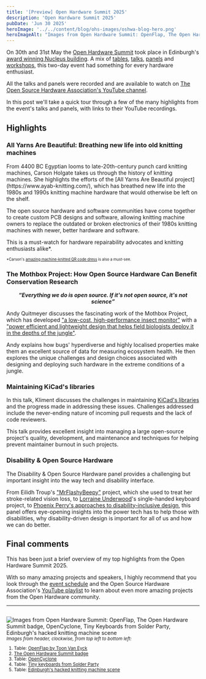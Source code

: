 ```yaml
---
title: '[Preview] Open Hardware Summit 2025'
description: 'Open Hardware Summit 2025'
pubDate: 'Jun 30 2025'
heroImage: '../../content/blog/ohs-images/oshwa-blog-hero.png'
heroImageAlt: "Images from Open Hardware Summit: OpenFlap, The Open Hardware Summit badge, OpenCyclone, Tiny Keyboards from Solder Party, Edinburgh's hacked knitting machine scene"
---
```


On 30th and 31st May the [Open Hardware Summit](https://2025.oshwa.org/) took place in Edinburgh's [award winning Nucleus building](https://www.ribaj.com/buildings/riba-awards-2025-rias-scotland-nucleus-building-university-of-edinburgh-sheppard-robson-education). A mix of [tables](https://2025.oshwa.org/tables/), [talks](https://2025.oshwa.org/talks/), [panels](https://2025.oshwa.org/panels/) and [workshops](https://2025.oshwa.org/workshops/), this two-day event had something for every hardware enthusiast.

All the talks and panels were recorded and are available to watch on [The Open Source Hardware Association's YouTube channel](https://www.youtube.com/@OpenSourceHardware/videos).

In this post we'll take a quick tour through a few of the many highlights from the event's talks and panels, with links to their YouTube recordings.

## Highlights

### All Yarns Are Beautiful: Breathing new life into old knitting machines
<YouTube id="QZnsSc_mTG0" title="All Yarns Are Beautiful: Breathing new life into old knitting machines" />
From 4400 BC Egyptian looms to late-20th-century punch card knitting machines, Carson Holgate takes us through the history of knitting machines. She highlights the efforts of the [All Yarns Are Beautiful project](https://www.ayab-knitting.com/), which has breathed new life into the 1980s and 1990s knitting machine hardware that would otherwise be left on the shelf.

The open source hardware and software communities have come together to create custom PCB designs and software, allowing knitting machine owners to replace the outdated or broken electronics of their 1980s knitting machines with newer, better hardware and software.

This is a must-watch for hardware repairability advocates and knitting enthusiasts alike*.

<sup><sup>*Carson's [amazing machine-knitted QR code dress](https://youtu.be/TdwTAnO4Qyg) is also a must-see.</sup></sup>

### The Mothbox Project: How Open Source Hardware Can Benefit Conservation Research
<YouTube id="MYUqxPdN3h8" />

<center><b><i><q>Everything we do is open source. If it's not open source, it's not science</q></i></b></center>

Andy Quitmeyer discusses the fascinating work of the Mothbox Project, which has developed ["a low-cost, high-performance insect monitor"](https://digital-naturalism-laboratories.github.io/Mothbox/) with a ["power efficient and lightweight design that helps field biologists deploy it in the depths of the jungle"](https://digital-naturalism-laboratories.github.io/Mothbox/).

Andy explains how bugs' hyperdiverse and highly localised properties make them an excellent source of data for measuring ecosystem health. He then explores the unique challenges and design choices associated with designing and deploying such hardware in the extreme conditions of a jungle.

### Maintaining KiCad's libraries
<YouTube id="UI5epXE5EIo" />

In this talk, Kliment discusses the challenges in maintaining [KiCad's libraries](https://kicad.github.io/) and the progress made in addressing these issues. Challenges addressed include the never-ending nature of incoming pull requests and the lack of code reviewers.

This talk provides excellent insight into managing a large open-source project's quality, development, and maintenance and techniques for helping prevent maintainer burnout in such projects.

### Disability & Open Source Hardware
<YouTube id="EaQgNXiYz8k" />

The Disability & Open Source Hardware panel provides a challenging but important insight into the way tech and disability interface.

From Eilidh Troup's ["MrFlashyBeepy"](https://github.com/Watty-Git/mrflashybeepy) project, which she used to treat her stroke-related vision loss, to [Lorraine Underwood](https://lorraine.mcunderwood.org/)'s single-handed keyboard project, to [Phoenix Perry's approaches to disability-inclusive design](https://phoenixperry.com/research.html), this panel offers eye-opening insights into the power tech has to help those with disabilities, why disability-driven design is important for all of us and how we can do better.

## Final comments

This has been just a brief overview of my top highlights from the Open Hardware Summit 2025.

With so many amazing projects and speakers, I highly recommend that you look through the [event schedule](https://2025.oshwa.org/schedule/) and the Open Source Hardware Association's [YouTube playlist](https://www.youtube.com/playlist?list=PLN2I5IwhHQ4qhEqAuk_MD0JZDzbTyWRXd) to learn about even more amazing projects from the Open Hardware community.

---

<sup><sup><pre></pre></sup></sup>
<Image src={heroImage} alt="Images from Open Hardware Summit: OpenFlap, The Open Hardware Summit badge, OpenCyclone, Tiny Keyboards from Solder Party, Edinburgh's hacked knitting machine scene" />
<small>*Images from header, clockwise, from top left to bottom left:*</small>
<small>
1. Table: [OpenFlap by Toon Van Eyck](https://github.com/ToonVanEyck/OpenFlap)
2. [The Open Hardware Summit badge](https://www.hackster.io/00legendary/open-hardware-summit-badge-2025-941ee3)
3. Table: [OpenCyclone](https://lionsanguinette.de/is-transition-for-sale_projekt-copy/)
4. Table: [Tiny keyboards from Solder Party](https://www.solder.party/)
5. Table: [Edinburgh's hacked knitting machine scene](https://2025.oshwa.org/tables/030-knitting/)
</small>